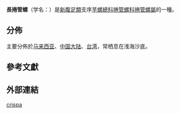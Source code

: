 {{Speciesbox 
 | image = Turris_crispa_crispa_01.JPG
 | image_caption = ''{{lang|la|Turris crispa crispa}}''
 | taxon = Turris crispa
 | authority = (Lamark, 1816)
}}

'''長捲管螺'''（学名：''{{lang|la|Turris crispa}}''）是[[新腹足類|新腹足類]]支序[[芋螺總科|芋螺總科]][[捲管螺科|捲管螺科]][[捲管螺屬|捲管螺屬]]的一種{{r|shell_3424}}。

==分佈==
主要分佈於[[马来西亚|马来西亚]]、[[中国大陆|中国大陆]]、[[台湾|台湾]]，常栖息在浅海沙底{{r|shell_3424}}。

==參考文獻==
{{reflist |refs=
<ref name="shell_3424">{{cite web
 |url=http://shell.sinica.edu.tw/chinese/shellbase_detail.php?science_no=3424
 |title=国际贝库：長捲管螺
 |publisher=台湾贝类资料库
 |accessdate=2009-08-11
 |archive-date=2016-03-04
 |archive-url=https://web.archive.org/web/20160304105603/http://shell.sinica.edu.tw/chinese/shellbase_detail.php?science_no=3424
 |dead-url=no
 }}</ref>
}}

==外部連結==
{{Commons category|Turris crispa}}
{{Taxonbar|from=Q1056597}}

[[Category:捲管螺屬|crispa]]